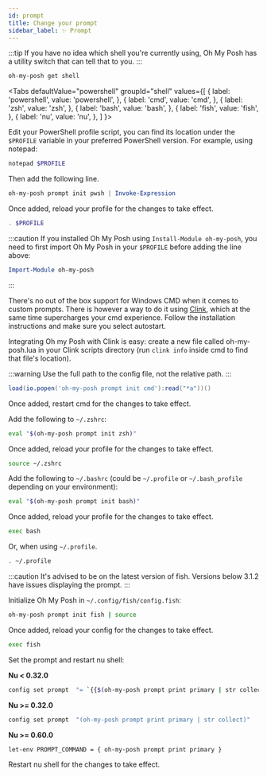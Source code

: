 ```yaml
---
id: prompt
title: Change your prompt
sidebar_label: ✨ Prompt
---
```



:::tip
If you have no idea which shell you're currently using, Oh My Posh has a utility switch that can tell that to you.
:::

```bash
oh-my-posh get shell
```

<Tabs
  defaultValue="powershell"
  groupId="shell"
  values={[
    { label: 'powershell', value: 'powershell', },
    { label: 'cmd', value: 'cmd', },
    { label: 'zsh', value: 'zsh', },
    { label: 'bash', value: 'bash', },
    { label: 'fish', value: 'fish', },
    { label: 'nu', value: 'nu', },
  ]
}>
<TabItem value="powershell">

Edit your PowerShell profile script, you can find its location under the `$PROFILE` variable in your preferred PowerShell version. For example, using notepad:

```powershell
notepad $PROFILE
```

Then add the following line.

```powershell
oh-my-posh prompt init pwsh | Invoke-Expression
```

Once added, reload your profile for the changes to take effect.

```powershell
. $PROFILE
```

:::caution
If you installed Oh My Posh using `Install-Module oh-my-posh`, you need to first import
Oh My Posh in your `$PROFILE` before adding the line above:

```powershell
Import-Module oh-my-posh
```
:::

</TabItem>
<TabItem value="cmd">

There's no out of the box support for Windows CMD when it comes to custom prompts.
There is however a way to do it using [Clink][clink], which at the same time supercharges
your cmd experience. Follow the installation instructions and make sure you select autostart.

Integrating Oh my Posh with Clink is easy: create a new file called oh-my-posh.lua in your Clink
scripts directory (run `clink info` inside cmd to find that file's location).

:::warning
Use the full path to the config file, not the relative path.
:::

```lua title="oh-my-posh.lua"
load(io.popen('oh-my-posh prompt init cmd'):read("*a"))()
```

Once added, restart cmd for the changes to take effect.

</TabItem>
<TabItem value="zsh">

Add the following to `~/.zshrc`:

```bash
eval "$(oh-my-posh prompt init zsh)"
```

Once added, reload your profile for the changes to take effect.

```bash
source ~/.zshrc
```

</TabItem>
<TabItem value="bash">

Add the following to `~/.bashrc` (could be `~/.profile` or `~/.bash_profile` depending on your environment):

```bash
eval "$(oh-my-posh prompt init bash)"
```

Once added, reload your profile for the changes to take effect.

```bash
exec bash
```

Or, when using `~/.profile`.

```bash
. ~/.profile
```

</TabItem>
<TabItem value="fish">

:::caution
It's advised to be on the latest version of fish. Versions below 3.1.2 have issues displaying the prompt.
:::

Initialize Oh My Posh in `~/.config/fish/config.fish`:

```bash
oh-my-posh prompt init fish | source
```

Once added, reload your config for the changes to take effect.

```bash
exec fish
```

</TabItem>
<TabItem value="nu">

Set the prompt and restart nu shell:

**Nu < 0.32.0**

```bash
config set prompt  "= `{{$(oh-my-posh prompt print primary | str collect)}}`"
```

**Nu >= 0.32.0**

```bash
config set prompt  "(oh-my-posh prompt print primary | str collect)"
```

**Nu >= 0.60.0**

```bash
let-env PROMPT_COMMAND = { oh-my-posh prompt print primary }
```

Restart nu shell for the changes to take effect.

</TabItem>
</Tabs>

[clink]: https://chrisant996.github.io/clink/
